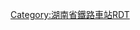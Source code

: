 <noinclude>{{BS-map
| title = 田心站站线布置图
| map = </noinclude>
\\\\\CONTg\CONTg\\\\\\\\~~[[京广铁路]][[上行线|上]]、[[下行线]][[丰台站]]方向
\\\\\STRg\STRf\\\\\\\\
\\\CONT2\STRc3\STR\STR\\\\\\\\~~[[沪昆铁路]]上行线从[[昆明站]]
\\\STRc1\STR2+4\STR!~STRc3\STR\\\\\\\\
\\\\STRc1\KRZ2+4u\STR!~STRc3\\\\\\\\
\\\\\STR!~STRc1\KRZ2+4u\STRc3\\\\\\\
\\\\ENDEa!~STRc2\ABZg3\STR!~STRc1\STR2+4\STRc3\\\\\\
\\\STRc2\ABZ3+1g\STR!~STRc4\STR\STRc1\STR2+4\STRc3\\\\\
\\STRc2\STR3+1\STRc4\STR\STR\\STRc1\STR2+4\STRc3\\\\
\\LSTR3+1\STRc4\\ABZg2\ABZg2!~STRc3\STRc3\\STRc1\STR2+4\STRc3\\\
\\\\\STR!~STRc1\ABZg+4!~STRc1\STR2+4\STRc3\\STRc1\STR2+4\STRc3\\
\\\\\STR\ABZg2\STRc13\STR2+4\STRc3\\STRc1\STR2+4\STRc3\
\\\\\STR!~STRc2\ABZg3!~STRc1\STR2+4\STRc13\STR2+4\STRc3\\STRc1\STR2+4\STRc3
\\\\\ABZg+1\STR!~STRc4\STRc1\STR2+4\STRc13\STR2+4\STRc3\\STRc1\STR+4
\\\\\STR\STR\\STRc1\STR2+4\STRc13\STR+4\\\STRf
\\\\\STR\STR\\\STRc1\STR+4\STR\\STRc2\ABZg3
\\\\\STR\STR\\\\STR\STR\STRc2\STR3+1\STR!~STRc4
\\\\\STR\STR\\\\STR\STR\STR+1\STRc4\STR
LSTRq\STR2+r\STRc3\MASK\MASK\STR\STR\MASK\MASK\MASK\STR\STR\STR\MASK\STR
\STRc1\STR+4\\\STR\STR\\\\STR\STR\STR\\STR
\\ABZg2\STRc3\\STR\STR\\\\STR\STR\STR\STRc2\STR3
\\STR!~STRc1\STR2+4\STRc3\STR\STR\\\\STR\STR\STR!~STRc2\STR3+1\STRc4
\\STR\STRc1\STR2+4\STR!~STRc3\STR\\\\STR\STR!~STRc2\KRZ3+1u\STRc4\
\\STR\\STRc1\KRZ2+4o\STR!~STRc3\\\\STR!~STRc2\KRZ3+1u\STR!~STRc4\\
\\STR\\\STR!~STRc1\KRZ2+4o\STRc3\\STRc2\KRZ3+1u\STR!~STRc4\STR\\
\\STR2\STRc3\\STR\STR!~STRc1\STR2+4\STRc23\STR3+1\LSTR!~STRc4\LSTR\LSTR\\
\\STRc1\STR2+4\STRc3\STR\STR\STRc12\KRXu\STRc34\\\\\
\\LSTR2+4\STRc13\STR+4\STR\STR!~STRc2\ABZ1+3f\STRc14\LSTR2+4\\\\\
\\LSTR2+4!~STRc1\STR2+4!~STRc3\STR!~STRc3\STR\ABZg+1\ENDEe!~STRc4\\\\\\\
\\LSTR2+4!~STRc1\STR2+4!~STRc13\KRZ2+4o!~STRc3\STR!~STRc3\STR\\\\\\\\
\\STRc1\STR2+4!~STRc1\KRZ2+4o!~STRc13\KRZ2+4o!~STRc3\STR!~STRc3\\\\\\\\
\\\STRc1\KRZ2+4o!~STRc1\KRZ2+4o!~STRc13\KRZ2+4o!~STRc3\STRc3\\\\\\\
\\\\STR!~STRc1\KRZ2+4o!~STRc1\KRZ2+4o!~STRc13\STR2+4!~STRc3\STRc3\\\\\\
\\\\STR\STR!~STRc1\KRZ2+4o!~STRc1\STR2+4!~STRc13\LSTR2+4!~STRc3\\\\\\
\\\\STR\STR\STR!~STRc1\STR2+4!~STRc1\LSTR2+4!~STRc3\\\\\\
\\\\STR\STR\STR\STRc1\LSTR2+4\\\\\\
\\\\STR\STR\STR\\\\\\\\
\\\\STR\STR\STR\\\\\\\\
\\\STRc2\ABZg3\STR\STR\\\\\\\\
\\\STR+1\STR!~STRc4\STR\STR\\\\\\\\
\\\ENDEe\STR\STR\STR\\\\\\\\
\\\\STR\STR\STR\\\\\\\\
\\\\STR\STR!~STRc2\ABZg3\\\\\\\\
\\\\STR\ABZg+1\STR!~STRc4\\\\\\\\
\\\\STR!~STRc2\ABZg3\STR\\\\\\\\
\\\ENDEa\ABZg+1\STR!~STRc4\STR\\\\\\\\
\\\STR!~STRc2\ABZg3\STR\STR\\\\\\\\
\\\ABZg+1\STR!~STRc4\STR\STR\\\\\\\\
\\\STR\STR\STR\STR\\\\\\\\
\\STRc2\STR3\STR\STR\STR\\\\\\\\
\STRc2\STR3+1\STRc4\STR\STR\STR\\\\\\\\
\CONT1\STRc4\\STR\STR\STR\\\\\\\\~~连接沪昆铁路[[十里冲站]]
\\\\STR\STR\STR\\\\\\\\
\\\ENDEa\STR\STR\STR\\\\\\\\
\\\STR2\STR!~STRc3\STR\STR\\\\\\\\
\\\STRc1\ABZg+4\STR\STR\\\\\\\\
\\\\STR\STR\STR\\\\\\\\
\\\\STR\STR\STR\\\\\\\\
\\\\STR\STR\STR\\\\\\\\
\\\STRc2\ABZg3\STR\STR\\\\\\\\
LSTR2+4\CONT2!~STRc3\STRc3\STR+1\STR!~STRc4\STR\STR\\\\\\\\~~沪昆铁路下行线往昆明站
STRc1\STR2+4!~STRc1\STR+4!~STRc3\ENDEe\STR\STR\STR\\\\\\\\
\STRc1\ABZ2+4g\STRc3\STR\STR\STR\\\\\\\\
\\STRc1\STR2+4\STR!~STRc3\STR\STR\\\\\\\\
\\\STRc1\ABZg+4\STR\STR\\STRc2\CONT3\\\\\~~[[株洲北站]]方向
\\\\STR\STR\STR\STRc2\STR3+1\STRc4\\\\\
\\\\STR\STR\STR\STR+1\STRc4\\\\\\
\\\\STR\STR\STR\STR\\\\\\\
\\\\STR\STR\STR\STR\\\\\\\
\\\\ABZg2\STR!~STRc3\STR\STR\\\\\\\
\\\\STR!~STRc1\ABZg+4\STR!~STRc2\ABZg3\\\\\\\
\\\\STR\ABZg2\ABZg+1!~STRc3\STR!~STRc4\\\\\\\
\\\\STR\STR!~STRc1\ABZg+4\STR2\STRc3\\\\\\
\\\\STR\STR\STR\STRc1\STR2+4\STRc3\\\\\
\\\\STR\STR!~STRc2\ABZg3\\STRc1\CONT4\\\\\~~株洲北站方向
\\\\STR\ABZg+1\STR!~STRc4\\\\\\\\
\\\\STR!~STRc2\ABZg3\STR\\\\\\\\
\\\\ABZg+1\STR!~STRc4\STR\\\\\\\\
\\\\STR\STR\STR\\\\\\\\
\\\ENDEa\STR\STR\STR\\\\\\\\
\\\STR!~STRc2\ABZg3\STR\STR\\\\\\\\
\\\ABZg+1\STR!~STRc4\STR\STR\\\\\\\\
\LSTR\STRc2\STR3\STR\STR\STR\\\\\\\\
\STR!~STRc2\STR3+1\STRc4\STR\STR\STR\\\\\\\\
\ABZg+1\STRc4\\STR\STR\STR\\\\\\\\
\STR\\\STR\STR\STR\\\\\\\\
\ABZg2\STRc3\\STR\STR\STR\\\\\\\\
\STR!~STRc1\STR2+4\STRc3\STR\STR\STR\\\\\\\\
\LSTR\STRc1\STR+4\STR\STR\STR\\\\\\\\
\\\STR\STR\STR\STR\\\\\\\\
\\\STR2\STR!~STRc3\ABZg2\ABZg3\\\\\\\\
\\\STRc1\ABZg+4\ABZg+1\ABZg+4\ENDEa\\\\\\\
\\\\ABZg2\ABZg3\ABZg2\STR!~STRc3\\\\\\\
\\\\ABZg+1\ABZg+4\STR!~STRc1\ABZg+4\\\\\\\
\\\STRc2\ABZg3\STR\STR\STR\\\\\\\
\\STRc2\ABZ1+3f\STR!~STRc4\STR\STR\STR+BSl\BS\\\\\\
\\STR+1\STR!~STRc4\STR\STR\STR\STR+BSl\BS\\\\\\
\\STR\STR\STR+BSl\STR+BSr\STR\STR+BSl\BS\\\\\\
\\STR\STR\STR+BSl\STR+BSr\STR\STR+BSl\BS\\\\\\
\\STR\STR\STR+BSl\STR+BSr\STR\STR+BSl\BS\\\\\\
\\STR\STR\STR+BSl\STR+BSr\STR\STR+BSl\BS\\\\\\
\\STR\STR\STR+BSl\STR+BSr\STR\STR+BSl\BS\\\\\\
\\STR2\STR!~STRc3\STR+BSl\STR+BSr\STR\STR+BSl\BS\\\\\\
\\STRc1\ABZg+4\STR+BSl\STR+BSr\STR\STR+BSl\BS\\\\\\
\\\STR\STR\STR\STR\STR\\\\\\\
\\\STR2\STR!~STRc3\STR\STR\STR\\\\\\\
\\\STRc1\ABZ2+4g\STR!~STRc3\STR!~STRc2\ABZg3\\\\\\\
\\\\STRc1\ABZg+4\ABZg+1\STR!~STRc4\\\\\\\
\\\\\ABZg2\ABZg3\STR\\\\\\\
\\\\\ABZg+1\ABZg+4\STR\\\\\\\
\\\\\STR\STR\STR\\\\\\\
\\\\\STR\ABZg2\STR!~STRc3\\\\\\\
\\\\\STR\STR!~STRc1\ABZ2+4g\STRc3\\\\\\
\\\\\STR\STR\STRc1\CONT4\\\\\\~~株洲北站方向
\\\\\STRg\STRf\\\\\\\\
\\\\\CONTf\CONTf\\\\\\\\~~京广铁路往[[广州站]]、沪昆铁路往[[上海站]]
<noinclude>}}

{{Rdt intro|[[田心站]]}}

[[Category:湖南省鐵路車站RDT]]

</noinclude>
